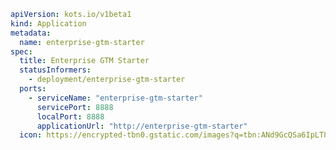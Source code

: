 ```yaml
apiVersion: kots.io/v1beta1
kind: Application
metadata:
  name: enterprise-gtm-starter
spec:
  title: Enterprise GTM Starter
  statusInformers:
    - deployment/enterprise-gtm-starter
  ports:
    - serviceName: "enterprise-gtm-starter"
      servicePort: 8888
      localPort: 8888
      applicationUrl: "http://enterprise-gtm-starter"
  icon: https://encrypted-tbn0.gstatic.com/images?q=tbn:ANd9GcQSa6IpLT8VVWQDXoPuirydW6MC_BfKnuCOZA&usqp=CAU
```